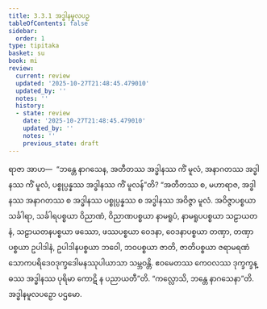 ```yaml
---
title: 3.3.1 အဒ္ဓါနမူလပဉှ
tableOfContents: false
sidebar:
  order: 1
type: tipitaka
basket: su
book: mi
review:
  current: review
  updated: '2025-10-27T21:48:45.479010'
  updated_by: ''
  notes: ''
  history:
  - state: review
    date: '2025-10-27T21:48:45.479010'
    updated_by: ''
    notes: ''
    previous_state: draft
---
```



<ReviewStatus review={frontmatter.review} showDetails={true} />

<HypothesisAnnotation frontmatter={frontmatter} />

<DynamicBreadcrumb />

<Division number="49" book="mi" e="ch" v="28">

<Paragraph number="228" book="mi">
ရာဇာ အာဟ—  “ဘန္တေ နာဂသေန, အတီတဿ အဒ္ဓါနဿ ကိံ မူလံ, အနာဂတဿ အဒ္ဓါနဿ ကိံ မူလံ, ပစ္စုပ္ပန္နဿ အဒ္ဓါနဿ ကိံ မူလန်”တိ? “အတီတဿ စ, မဟာရာဇ, အဒ္ဓါနဿ အနာဂတဿ စ အဒ္ဓါနဿ ပစ္စုပ္ပန္နဿ စ အဒ္ဓါနဿ အဝိဇ္ဇာ မူလံ. အဝိဇ္ဇာပစ္စယာ သင်္ခါရာ, သင်္ခါရပစ္စယာ ဝိညာဏံ, ဝိညာဏပစ္စယာ နာမရူပံ, နာမရူပပစ္စယာ သဠာယတနံ, သဠာယတနပစ္စယာ ဖဿော, ဖဿပစ္စယာ ဝေဒနာ, ဝေဒနာပစ္စယာ တဏှာ, တဏှာပစ္စယာ ဥပါဒါနံ, ဥပါဒါနပစ္စယာ ဘဝေါ, ဘဝပစ္စယာ ဇာတိ, ဇာတိပစ္စယာ ဇရာမရဏံ သောကပရိဒေဝဒုက္ခဒေါမနဿုပါယာသာ သမ္ဘဝန္တိ. ဧဝမေတဿ ကေဝလဿ ဒုက္ခက္ခန္ဓဿ အဒ္ဓါနဿ ပုရိမာ ကောဋိ န ပညာယတီ”တိ.
</Paragraph>

<Paragraph number="229" book="mi">
“ကလ္လောသိ, ဘန္တေ နာဂသေနာ”တိ.

</Paragraph>
</Division>

<Paragraph number="230" type="center" book="mi">
အဒ္ဓါနမူလပဉှော ပဌမော.
</Paragraph>